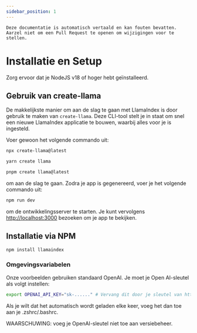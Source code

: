 ```yaml
---
sidebar_position: 1
---
```



```Deze documentatie is automatisch vertaald en kan fouten bevatten. Aarzel niet om een Pull Request te openen om wijzigingen voor te stellen.```

# Installatie en Setup

Zorg ervoor dat je NodeJS v18 of hoger hebt geïnstalleerd.


## Gebruik van create-llama

De makkelijkste manier om aan de slag te gaan met LlamaIndex is door gebruik te maken van `create-llama`. Deze CLI-tool stelt je in staat om snel een nieuwe LlamaIndex applicatie te bouwen, waarbij alles voor je is ingesteld.

Voer gewoon het volgende commando uit:

<Tabs>
<TabItem value="1" label="npm" default>

```bash
npx create-llama@latest
```

</TabItem>
<TabItem value="2" label="Yarn">

```bash
yarn create llama
```

</TabItem>
<TabItem value="3" label="pnpm">

```bash
pnpm create llama@latest
```

</TabItem>
</Tabs>

om aan de slag te gaan. Zodra je app is gegenereerd, voer je het volgende commando uit:

```bash npm2yarn
npm run dev
```

om de ontwikkelingsserver te starten. Je kunt vervolgens [http://localhost:3000](http://localhost:3000) bezoeken om je app te bekijken.
## Installatie via NPM

```bash npm2yarn
npm install llamaindex
```


### Omgevingsvariabelen

Onze voorbeelden gebruiken standaard OpenAI. Je moet je Open AI-sleutel als volgt instellen:

```bash
export OPENAI_API_KEY="sk-......" # Vervang dit door je sleutel van https://platform.openai.com/account/api-keys
```

Als je wilt dat het automatisch wordt geladen elke keer, voeg het dan toe aan je .zshrc/.bashrc.

WAARSCHUWING: voeg je OpenAI-sleutel niet toe aan versiebeheer.
